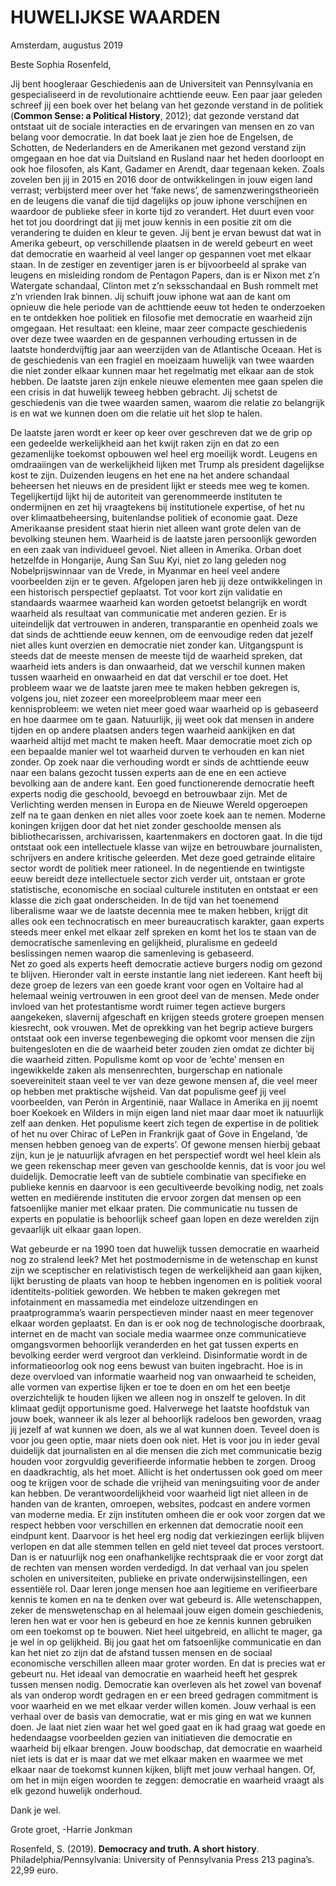 
# HUWELIJKSE WAARDEN



Amsterdam, augustus 2019



Beste Sophia Rosenfeld,



Jij bent hoogleraar Geschiedenis aan de Universiteit van Pennsylvania en gespecialiseerd in de revolutionaire achttiende eeuw. Een paar jaar geleden schreef jij een boek over het belang van het gezonde verstand in de politiek (**Common Sense: a Political History**, 2012); dat gezonde verstand dat ontstaat uit de sociale interacties en de ervaringen van mensen en zo van belang voor democratie. In dat boek laat je zien hoe de Engelsen, de Schotten, de Nederlanders en de Amerikanen met gezond verstand zijn omgegaan en hoe dat via Duitsland en Rusland naar het heden doorloopt en ook hoe filosofen, als Kant, Gadamer en Arendt, daar tegenaan keken. Zoals zovelen ben jij in 2015 en 2016 door de ontwikkelingen in jouw eigen land verrast; verbijsterd meer over het ‘fake news’, de samenzweringstheorieën en de leugens die vanaf die tijd dagelijks op jouw iphone verschijnen en waardoor de publieke sfeer in korte tijd zo verandert. Het duurt even voor het tot jou doordringt dat jij met jouw kennis in een positie zit om die verandering te duiden en kleur te geven. Jij bent je ervan bewust dat wat in Amerika gebeurt, op verschillende plaatsen in de wereld gebeurt en weet dat democratie en waarheid al veel langer op gespannen voet met elkaar staan. In de zestiger en zeventiger jaren is er bijvoorbeeld al sprake van leugens en misleiding rondom de Pentagon Papers, dan is er Nixon met z’n Watergate schandaal, Clinton met z’n seksschandaal en Bush rommelt met z’n vrienden Irak binnen. Jij schuift jouw iphone wat aan de kant om opnieuw die hele periode van de achttiende eeuw tot heden te onderzoeken en te ontdekken hoe politiek en filosofie met democratie en waarheid zijn omgegaan. Het resultaat: een kleine, maar zeer compacte geschiedenis over deze twee waarden en de gespannen verhouding ertussen in de laatste honderdvijftig jaar aan weerzijden van de Atlantische Oceaan. Het is de geschiedenis van een fragiel en moeizaam huwelijk van twee waarden die niet zonder elkaar kunnen maar het regelmatig met elkaar aan de stok hebben. De laatste jaren zijn enkele nieuwe elementen mee gaan spelen die een crisis in dat huwelijk teweeg hebben gebracht. Jij schetst de geschiedenis van die twee waarden samen, waarom die relatie zo belangrijk is en wat we kunnen doen om die relatie uit het slop te halen.



De laatste jaren wordt er keer op keer over geschreven dat we de grip op een gedeelde werkelijkheid aan het kwijt raken zijn en dat zo een gezamenlijke toekomst opbouwen wel heel erg moeilijk wordt. Leugens en omdraaiingen van de werkelijkheid lijken met Trump als president dagelijkse kost te zijn. Duizenden leugens en het ene na het andere schandaal beheersen het nieuws en de president lijkt er steeds mee weg te komen. Tegelijkertijd lijkt hij de autoriteit van gerenommeerde instituten te ondermijnen en zet hij vraagtekens bij institutionele expertise, of het nu over klimaatbeheersing, buitenlandse politiek of economie gaat. Deze Amerikaanse president staat hierin niet alleen want grote delen van de bevolking steunen hem. Waarheid is de laatste jaren persoonlijk geworden en een zaak van individueel gevoel. Niet alleen in Amerika. Orban doet hetzelfde in Hongarije, Aung San Suu Kyi, niet zo lang geleden nog Nobelprijswinnaar van de Vrede, in Myanmar en heel veel andere voorbeelden zijn er te geven. Afgelopen jaren heb jij deze ontwikkelingen in een historisch perspectief geplaatst. Tot voor kort zijn validatie en standaards waarmee waarheid kan worden getoetst belangrijk en wordt waarheid als resultaat van communicatie met anderen gezien. Er is uiteindelijk dat vertrouwen in anderen, transparantie en openheid zoals we dat sinds de achttiende eeuw kennen, om de eenvoudige reden dat jezelf niet alles kunt overzien en democratie niet zonder kan. Uitgangspunt is steeds dat de meeste mensen de meeste tijd de waarheid spreken, dat waarheid iets anders is dan onwaarheid, dat we verschil kunnen maken tussen waarheid en onwaarheid en dat dat verschil er toe doet. Het probleem waar we de laatste jaren mee te maken hebben gekregen is, volgens jou, niet zozeer een moreelprobleem maar meer een kennisprobleem: we weten niet meer goed waar waarheid op is gebaseerd en hoe daarmee om te gaan. Natuurlijk, jij weet ook dat mensen in andere tijden en op andere plaatsen anders tegen waarheid aankijken en dat waarheid altijd met macht te maken heeft. Maar democratie moet zich op een bepaalde manier wel tot waarheid durven te verhouden en kan niet zonder. 
Op zoek naar die verhouding wordt er sinds de achttiende eeuw naar een balans gezocht tussen experts aan de ene en een actieve bevolking aan de andere kant. Een goed functionerende democratie heeft experts nodig die geschoold, bevoegd en betrouwbaar zijn. Met de Verlichting werden mensen in Europa en de Nieuwe Wereld opgeroepen zelf na te gaan denken en niet alles voor zoete koek aan te nemen. Moderne koningen krijgen door dat het niet zonder geschoolde mensen als bibliothecarissen, archivarissen, kaartenmakers en doctoren gaat. In die tijd ontstaat ook een intellectuele klasse van wijze en betrouwbare journalisten, schrijvers en andere kritische geleerden. Met deze goed getrainde elitaire sector wordt de politiek meer rationeel. In de negentiende en twintigste eeuw bereidt deze intellectuele sector zich verder uit, ontstaan er grote statistische, economische en sociaal culturele instituten en ontstaat er een klasse die zich gaat onderscheiden. In de tijd van het toenemend liberalisme waar we de laatste decennia mee te maken hebben, krijgt dit alles ook een technocratisch en meer bureaucratisch karakter, gaan experts steeds meer enkel met elkaar zelf spreken en komt het los te staan van de democratische samenleving en gelijkheid, pluralisme en gedeeld beslissingen nemen waarop die samenleving is gebaseerd.  
Net zo goed als experts heeft democratie actieve burgers nodig om gezond te blijven. Hieronder valt in eerste instantie lang niet iedereen. Kant heeft bij deze groep de lezers van een goede krant voor ogen en Voltaire had al helemaal weinig vertrouwen in een groot deel van de mensen. Mede onder invloed van het protestantisme wordt ruimer tegen actieve burgers aangekeken, slavernij afgeschaft en krijgen steeds grotere groepen mensen kiesrecht, ook vrouwen. Met de oprekking van het begrip actieve burgers ontstaat ook een inverse tegenbeweging die opkomt voor mensen die zijn buitengesloten en die de waarheid beter zouden zien omdat ze dichter bij die waarheid zitten. Populisme komt op voor de ‘echte’ mensen en ingewikkelde zaken als mensenrechten, burgerschap en nationale soevereiniteit staan veel te ver van deze gewone mensen af, die veel meer op hebben met praktische wijsheid. Van dat populisme geef jij veel voorbeelden, van Perón in Argentinië, naar Wallace in Amerika en jij noemt boer Koekoek en Wilders in mijn eigen land niet maar daar moet ik natuurlijk zelf aan denken. Het populisme keert zich tegen de expertise in de politiek of het nu over Chirac of LePen in Frankrijk gaat of Gove in Engeland, ‘de mensen hebben genoeg van de experts’. Of gewone mensen hierbij gebaat zijn, kun je je natuurlijk afvragen en het perspectief wordt wel heel klein als we geen rekenschap meer geven van geschoolde kennis, dat is voor jou wel duidelijk. 
Democratie leeft van de subtiele combinatie van specifieke en publieke kennis en daarvoor is een gecultiveerde bevolking nodig, net zoals wetten en mediërende instituten die ervoor zorgen dat mensen op een fatsoenlijke manier met elkaar praten. Die communicatie nu tussen de experts en populatie is behoorlijk scheef gaan lopen en deze werelden zijn gevaarlijk uit elkaar gaan lopen. 



Wat gebeurde er na 1990 toen dat huwelijk tussen democratie en waarheid nog zo stralend leek? Met het postmodernisme in de wetenschap en kunst zijn we sceptischer en relativistisch tegen de werkelijkheid aan gaan kijken, lijkt berusting de plaats van hoop te hebben ingenomen en is politiek vooral identiteits-politiek geworden. We hebben te maken gekregen met infotainment en massamedia met eindeloze uitzendingen en praatprogramma’s waarin perspectieven minder naast en meer tegenover elkaar worden geplaatst. En dan is er ook nog de technologische doorbraak, internet en de macht van sociale media waarmee onze communicatieve omgangsvormen behoorlijk veranderden en het gat tussen experts en bevolking eerder werd vergroot dan verkleind. Disinformatie wordt in de informatieoorlog ook nog eens bewust van buiten ingebracht. Hoe is in deze overvloed van informatie waarheid nog van onwaarheid te scheiden, alle vormen van expertise lijken er toe te doen en om het een beetje overzichtelijk te houden lijken we alleen nog in onszelf te geloven. In dit klimaat gedijt opportunisme goed. Halverwege het laatste hoofdstuk van jouw boek, wanneer ik als lezer al behoorlijk radeloos ben geworden, vraag jij jezelf af wat kunnen we doen, als we al wat kunnen doen. Teveel doen is voor jou geen optie, maar niets doen ook niet. Het is voor jou in ieder geval duidelijk dat journalisten en al die mensen die zich met communicatie bezig houden voor zorgvuldig geverifieerde informatie hebben te zorgen. Droog en daadkrachtig, als het moet. Allicht is het ondertussen ook goed om meer oog te krijgen voor de schade die vrijheid van meningsuiting voor de ander kan hebben. De verantwoordelijkheid voor waarheid ligt niet alleen in de handen van de kranten, omroepen, websites, podcast en andere vormen van moderne media. Er zijn instituten omheen die er ook voor zorgen dat we respect hebben voor verschillen en erkennen dat democratie nooit een eindpunt kent. Daarvoor is het heel erg nodig dat verkiezingen eerlijk blijven verlopen en dat alle stemmen tellen en geld niet teveel dat proces verstoort. Dan is er natuurlijk nog een onafhankelijke rechtspraak die er voor zorgt dat de rechten van mensen worden verdedigd. In dat verhaal van jou spelen scholen en universiteiten, publieke en private onderwijsinstellingen, een essentiële rol. Daar leren jonge mensen hoe aan legitieme en verifieerbare kennis te komen en na te denken over wat gebeurd is. Alle wetenschappen, zeker de menswetenschap en al helemaal jouw eigen domein geschiedenis, leren hen wat er voor hen is gebeurd en hoe ze kennis kunnen gebruiken om een toekomst op te bouwen. Niet heel uitgebreid, en allicht te mager, ga je wel in op gelijkheid. Bij jou gaat het om fatsoenlijke communicatie en dan kan het niet zo zijn dat de afstand tussen mensen en de sociaal economische verschillen alleen maar groter worden. En dat is precies wat er gebeurt nu. Het ideaal van democratie en waarheid heeft het gesprek tussen mensen nodig. Democratie kan overleven als het zowel van bovenaf als van onderop wordt gedragen en er een breed gedragen commitment is voor waarheid en we met elkaar verder willen komen. Jouw verhaal is een verhaal over de basis van democratie, wat er mis ging en wat we kunnen doen. Je laat niet zien waar het wel goed gaat en ik had graag wat goede en hedendaagse voorbeelden gezien van initiatieven die democratie en waarheid bij elkaar brengen. Jouw boodschap, dat democratie en waarheid niet iets is dat er is maar dat we met elkaar maken en waarmee we met elkaar naar de toekomst kunnen kijken, blijft met jouw verhaal hangen. Of, om het in mijn eigen woorden te zeggen: democratie en waarheid vraagt als elk gezond huwelijk onderhoud.



Dank je wel.



Grote groet, -Harrie Jonkman



Rosenfeld, S. (2019). **Democracy and truth. A short history**. Philadelphia/Pennsylvania: University of Pennsylvania Press 213 pagina’s. 22,99 euro.



